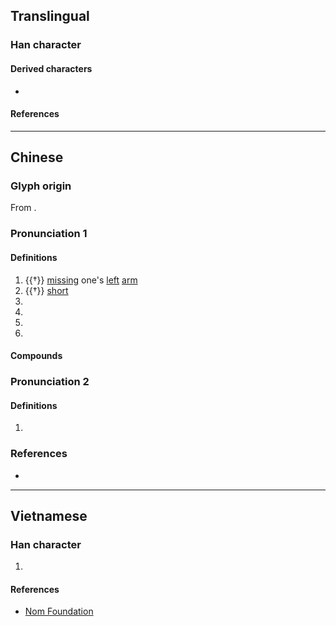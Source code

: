 {{also|孑|子}}
{{character info}}
==Translingual==

===Han character===
{{Han char|rn=39|rad=子|as=00|sn=3|var=3|four=17400|canj=NNO|ids=⿻了㇏}}

====Derived characters====
* {{l|mul|[[𢩴]], [[𬫬]]}}

====References====
{{Han ref|kx=0277.081|hdz=21008.020|uh=5B53}}

----

==Chinese==
{{zh-forms|alt=孒,𠀔}}

===Glyph origin===
{{Han etym}}
From {{zh-l|*子}}.

===Pronunciation 1===
{{zh-pron
|m=jué
|c=kyut3
|mc=1+2
|oc=n,1+2
|cat=a
}}

====Definitions====
{{zh-hanzi}}

# {{†}} [[missing]] one's [[left]] [[arm]]
# {{†}} [[short]]
# {{zh-used in|孑孓}}
# {{zh-used in|孑然一生}}
# {{zh-used in|煢煢孑立}}
# {{zh-used in|形影相吊}}

====Compounds====
{{zh-der|孑孓}}

===Pronunciation 2===
{{zh-pron
|m=gǒng
|c=gung2
|mc=3
|oc=n,3
|cat=
}}

====Definitions====
{{zh-hanzi}}

# {{zh-only|孑孓}}

===References===
* {{R:twedu|A00984}}

----

==Vietnamese==

===Han character===
{{vi-readings|reading=quyết|rs=子00}}

# {{rfdef|vi|sort=子00}}

====References====
* [http://nomfoundation.org/common/nom_details.php?codepoint=5b53 Nom Foundation]